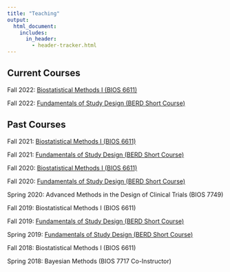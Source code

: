 ```yaml
---
title: "Teaching"
output: 
  html_document:
    includes:
      in_header: 
        - header-tracker.html
---
```


## Current Courses

Fall 2022: [Biostatistical Methods I (BIOS 6611)](https://www.alexkaizer.com/bios_6611/)

Fall 2022: [Fundamentals of Study Design (BERD Short Course)](study_design_berd.html)

## Past Courses

Fall 2021: [Biostatistical Methods I (BIOS 6611)](https://www.alexkaizer.com/bios_6611/)

Fall 2021: [Fundamentals of Study Design (BERD Short Course)](study_design_berd.html)

Fall 2020: [Biostatistical Methods I (BIOS 6611)](https://www.alexkaizer.com/bios_6611/)

Fall 2020: [Fundamentals of Study Design (BERD Short Course)](study_design_berd.html)

Spring 2020: Advanced Methods in the Design of Clinical Trials (BIOS 7749)

Fall 2019: Biostatistical Methods I (BIOS 6611)

Fall 2019: [Fundamentals of Study Design (BERD Short Course)](study_design_berd.html)

Spring 2019: [Fundamentals of Study Design (BERD Short Course)](study_design_berd.html)

Fall 2018: Biostatistical Methods I (BIOS 6611)

Spring 2018: Bayesian Methods (BIOS 7717 Co-Instructor)



